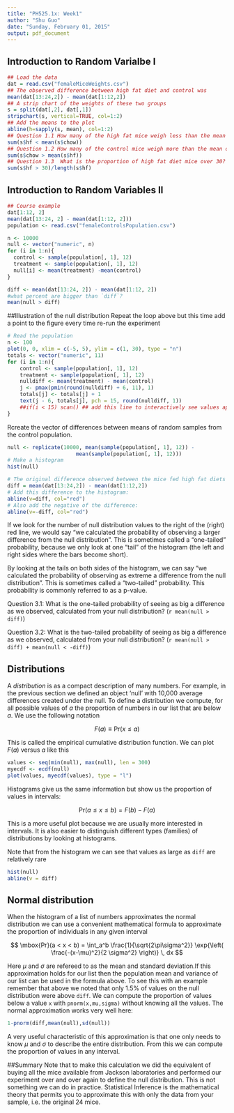 ```yaml
---
title: "PH525.1x: Week1"
author: "Shu Guo"
date: "Sunday, February 01, 2015"
output: pdf_document
---
```


## Introduction to Random Varialbe I
```r
## Load the data
dat = read.csv("femaleMiceWeights.csv")
## The observed difference between high fat diet and control was
mean(dat[13:24,2]) - mean(dat[1:12,2])
## A strip chart of the weights of these two groups
s = split(dat[,2], dat[,1])
stripchart(s, vertical=TRUE, col=1:2)
## Add the means to the plot
abline(h=sapply(s, mean), col=1:2)
## Question 1.1 How many of the high fat mice weigh less than the mean of the control mice (chow)?
sum(s$hf < mean(s$chow))
## Question 1.2 How many of the control mice weigh more than the mean of the high fat mice?
sum(s$chow > mean(s$hf))
## Question 1.3  What is the proportion of high fat diet mice over 30?
sum(s$hf > 30)/length(s$hf)

``` 

## Introduction to Random Variables II

```r
## Course example
dat[1:12, 2]
mean(dat[13:24, 2] - mean(dat[1:12, 2]))
population <- read.csv("femaleControlsPopulation.csv")

n <- 10000
null <- vector("numeric", n)
for (i in 1:n){
  control <- sample(population[, 1], 12)
  treatment <- sample(population[, 1], 12)
  null[i] <- mean(treatment) -mean(control)
}

diff <- mean(dat[13:24, 2]) - mean(dat[1:12, 2])
#what percent are bigger than `diff`?
mean(null > diff)
```

<a name="null_distribution"></a>
##Illustration of the null distribution
Repeat the loop above but this time add a point to the figure every time re-run the experiment
```r
# Read the population
n <- 100
plot(0, 0, xlim = c(-5, 5), ylim = c(1, 30), type = "n")
totals <- vector("numeric", 11)
for (i in 1:n){
    control <- sample(population[, 1], 12)
    treatment <- sample(population[, 1], 12)
    nulldiff <- mean(treatment) - mean(control)
    j <- pmax(pmin(round(nulldiff) + 6, 11), 1)
    totals[j] <- totals[j] + 1
    text(j - 6, totals[j], pch = 15, round(nulldiff, 1))
    ##if(i < 15) scan() ## add this line to interactively see values appear
}
```
Rcreate the vector of differences between means of random samples from the control population.

```r
null <- replicate(10000, mean(sample(population[, 1], 12)) - 
                      mean(sample(population[, 1], 12)))
# Make a histogram
hist(null)

# The original difference observed between the mice fed high fat diets and control mice:
diff = mean(dat[13:24,2]) - mean(dat[1:12,2])
# Add this difference to the histogram:
abline(v=diff, col="red")
# Also add the negative of the difference:
abline(v=-diff, col="red")
```
If we look for the number of null distribution values to the right of the (right) red line, we would say "we calculated the probability of observing a larger difference from the null distribution". This is sometimes called a "one-tailed" probability, because we only look at one "tail" of the histogram (the left and right sides where the bars become short).   

By looking at the tails on both sides of the histogram, we can say "we calculated the probability of observing as extreme a difference from the null distribution". This is sometimes called a "two-tailed" probability. This probability is commonly referred to as a p-value.

Question 3.1: What is the one-tailed probability of seeing as big a difference as we observed, calculated from your null distribution? (`r mean(null > diff)`)

Question 3.2: What is the two-tailed probability of seeing as big a difference as we observed, calculated from your null distribution? (`r mean(null > diff) + mean(null < -diff)`)

<a name="distributions"></a>

## Distributions
A *distribution* is as a compact description of many numbers. For example, in the previous section we defined an object 'null' with 10,000 average differences created under the null. To define a distribution we compute, for all possible values of $a$ the proportion of numbers in our list that are below $a$. We use the following notation
 
 $$ F(a) \equiv \mbox{Pr}(x \leq a) $$
 
This is called the empirical cumulative distribution function. We can plot $F(a)$ versus $a$ like this
```r
values <- seq(min(null), max(null), len = 300)
myecdf <- ecdf(null)
plot(values, myecdf(values), type = "l")
```

Histograms give us the same information but show us the proportion of values in intervals:   

$$\mbox{Pr}(a \leq x \leq b) = F(b)-F(a)$$

This is a more useful plot because we are usually more interested in intervals. It is also easier to distinguish different types (families) of distributions by looking at histograms.

Note that from the histogram we can see that values as large as `diff` are relatively rare
```r
hist(null)
abline(v = diff)
```

<a name="normal_distribution"></a>

## Normal distribution
When the histogram of a list of numbers approximates the normal distribution we can use a convenient mathematical formula to approximate the proportion of individuals in any given interval

$$
\mbox{Pr}(a < x < b) = \int_a^b \frac{1}{\sqrt{2\pi\sigma^2}} \exp{\left( \frac{-(x-\mu)^2}{2 \sigma^2} \right)} \, dx
$$

Here $\mu$ and $\sigma$ are refereed to as the mean and standard deviation.If this approximation holds for our list then the population mean and variance of our list can be used in the formula above. To see this with an example remember that above we noted that only 1.5% of values on the null distribution were above `diff`. We can compute the proportion of values below a value `x` with `pnorm(x,mu,sigma)` without knowing all the values. The normal approximation works very well here:

```r
1-pnorm(diff,mean(null),sd(null)) 
```

A very useful characteristic of this approximation is that one only needs to know $\mu$ and $\sigma$ to describe the entire distribution. From this we can compute the proportion of values in any interval. 

##Summary
Note that to make this calculation we did the equivalent of buying all the mice available from Jackson laboratories and performed our experiment over and over again to define the null distribution. This is not something we can do in practice. Statistical Inference is the mathematical theory that permits you to approximate this with only the data from your sample, i.e. the original 24 mice. 
